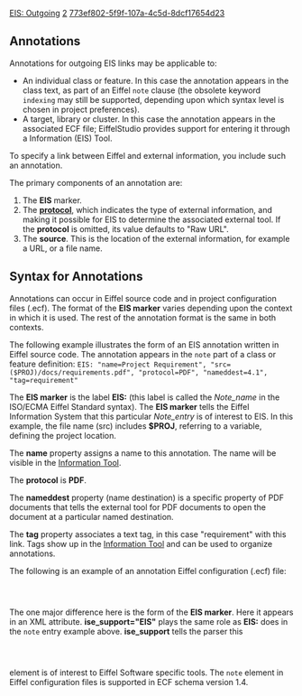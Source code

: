[[Property:title|EIS: Outgoing]]
[[Property:weight|2]]
[[Property:uuid|773ef802-5f9f-107a-4c5d-8dcf17654d23]]
==Annotations==

Annotations for outgoing EIS links may be applicable to:
*  An individual class or feature. In this case the annotation appears in the class text, as part of an Eiffel <code>note</code> clause (the obsolete keyword <code>indexing</code> may still be supported, depending upon which syntax level is chosen in project preferences).
*  A target, library or cluster. In this case the annotation appears in the associated ECF file; EiffelStudio provides support for entering it through a Information (EIS) Tool. 
{{seealso|<br/>
[[Information Tool|Information Tool]]  }}


To specify a link between Eiffel and external information, you include such an annotation. 

The primary components of an annotation are: 
#  The '''EIS''' marker. 
#  The '''[[Protocols|protocol]]''', which indicates the type of external information, and making it possible for EIS to determine the associated external tool. If the '''protocol''' is omitted, its value defaults to "Raw URL".
#  The '''source'''. This is the location of the external information, for example a URL, or a file name. 

==Syntax for Annotations==

Annotations can occur in Eiffel source code and in project configuration files (.ecf). The format of the '''EIS marker''' varies depending upon the context in which it is used. The rest of the annotation format is the same in both contexts.

The following example illustrates the form of an EIS annotation written in Eiffel source code. The annotation appears in the <code>note</code> part of a class or feature definition:
<code lang="text">
EIS: "name=Project Requirement", "src=($PROJ)/docs/requirements.pdf", "protocol=PDF", "nameddest=4.1", "tag=requirement"
</code>

The '''EIS marker''' is the label '''EIS:''' (this label is called the ''Note_name'' in the ISO/ECMA Eiffel Standard syntax). The '''EIS marker''' tells the Eiffel Information System that this particular ''Note_entry'' is of interest to EIS. In this example, the file name (src) includes '''$PROJ''', referring to a variable, defining the project location. 

The '''name''' property assigns a name to this annotation. The name will be visible in the [[Information Tool]].

The '''protocol''' is '''PDF'''. 

The '''nameddest''' property (name destination) is a specific property of PDF documents that tells the external tool for PDF documents to open the document at a particular named destination. 

The '''tag''' property associates a text tag, in this case "requirement" with this link. Tags show up in the [[Information Tool]] and can be used to organize annotations. 

The following is an example of an annotation  Eiffel configuration (.ecf) file: 

<code lang="text">
<note ise_support="EIS" protocol="pdf" name="Project Requirement" src="($PROJ)/docs/requirements.pdf" nameddest="4.1"/></code>

The one major difference here is the form of the '''EIS marker'''. Here it appears in an XML attribute. '''ise_support="EIS"''' plays the same role as '''EIS:''' does in the <code>note</code> entry example above. '''ise_support''' tells the parser this <code lang="text"><note/></code> element is of interest to Eiffel Software specific tools. The <code lang="text">note</code> element in Eiffel configuration files is supported in ECF schema version 1.4.


{{seealso|<br/>
[[Variable Definition|Variable Definition]]  }}




